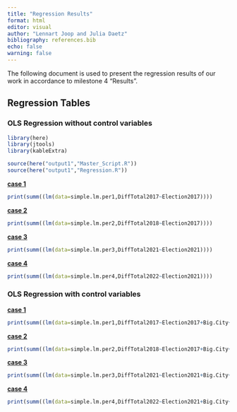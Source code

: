 ```yaml
---
title: "Regression Results"
format: html
editor: visual
author: "Lennart Joop and Julia Daetz"
bibliography: references.bib
echo: false
warning: false
---
```


The following document is used to present the regression results of our work in accordance to milestone 4 "Results".

## Regression Tables

### OLS Regression without control variables

```r
library(here)
library(jtools)
library(kableExtra)

source(here("output1","Master_Script.R"))
source(here("output1","Regression.R"))
```

[**case 1**]{.underline}

```r
print(summ((lm(data=simple.lm.per1,DiffTotal2017~Election2017))))
```

[**case 2**]{.underline}

```r

print(summ((lm(data=simple.lm.per2,DiffTotal2018~Election2017))))
```

[**case 3**]{.underline}

```r

print(summ((lm(data=simple.lm.per3,DiffTotal2021~Election2021))))
```

[**case 4**]{.underline}

```r

print(summ((lm(data=simple.lm.per4,DiffTotal2022~Election2021))))
```

### OLS Regression with control variables

[**case 1**]{.underline}

```r
print(summ((lm(data=simple.lm.per1,DiffTotal2017~Election2017+Big.City+East.Germany+Total2016+Unemployment2017+PurchasePower2017+KH2017))))
```

[**case 2**]{.underline}

```r
print(summ((lm(data=simple.lm.per2,DiffTotal2018~Election2017+Big.City+East.Germany+Total2016+Unemployment2018+PurchasePower2018+KH2018))))
```

[**case 3**]{.underline}

```r
print(summ((lm(data=simple.lm.per3,DiffTotal2021~Election2021+Big.City+East.Germany+Total2020+Unemployment2021+PurchasePower2021+KH2021))))
```

[**case 4**]{.underline}

```r
print(summ((lm(data=simple.lm.per4,DiffTotal2022~Election2021+Big.City+East.Germany+Total2020+Unemployment2021+PurchasePower2021+KH2021))))
```
